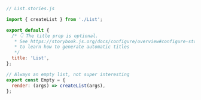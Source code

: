 ```js
// List.stories.js

import { createList } from './List';

export default {
  /* 👇 The title prop is optional.
   * See https://storybook.js.org/docs/configure/overview#configure-story-loading
   * to learn how to generate automatic titles
   */
  title: 'List',
};

// Always an empty list, not super interesting
export const Empty = {
  render: (args) => createList(args),
};
```
